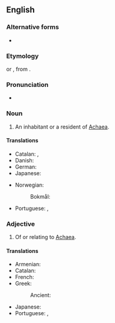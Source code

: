 {{also|Achæan}}
==English==

===Alternative forms===
* {{alter|en|Achæan|Achaian|Achean|Akhaian}}

===Etymology===
{{etyl|la|en}} {{m|la|Achaeus}} or {{m|la|Achaius}}, from {{etyl|grc|en}} {{m|grc|Ἀχαιός}}.

===Pronunciation===
* {{IPA|en|/əˈkiːən/}}

===Noun===
{{en-noun}}

# An inhabitant or a resident of [[Achaea]].

====Translations====
{{trans-top|an inhabitant of Achaea}}
* Catalan: {{t|ca|aqueu|m}}, {{t|ca|aquea|f}}
* Danish: {{t|da|akhaier|c}}
* German: {{t+|de|Achäer|m}}
* Japanese: {{t|ja|アカイア人|tr=akaia-jin}}
{{trans-mid}}
* Norwegian:
*: Bokmål: {{t+|nb|akhaier|m}}
* Portuguese: {{t+|pt|aqueu|m}}, {{t|pt|aqueia|f}}
{{trans-bottom}}

===Adjective===
{{en-adj|-}}

# Of or relating to [[Achaea]].

====Translations====
{{trans-top|Of or relating to Achaea}}
* Armenian: {{t|hy|աքայական|sc=Armn}}
* Catalan: {{t|ca|aqueu}}
* French: {{t+|fr|achéen}}
* Greek:
*: Ancient: {{t|grc|Ἀχαϊκός}}
{{trans-mid}}
* Japanese: {{t|ja|アカイアの|tr=akaia-no}}
* Portuguese: {{t+|pt|aqueu|m}}, {{t|pt|aqueia|f}}
{{trans-bottom}}